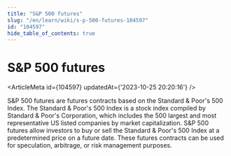 ```yaml
---
title: "S&P 500 futures"
slug: "/en/learn/wiki/s-p-500-futures-104597"
id: "104597"
hide_table_of_contents: true
---
```



# S&P 500 futures

<ArticleMeta id={104597} updatedAt={'2023-10-25 20:20:16'} />
<div className='border-solid border-b border-t-0 my-4 border-[var(--ifm-color-gray-300)]' />

S&P 500 futures are futures contracts based on the Standard & Poor's 500 Index. The Standard & Poor's 500 Index is a stock index compiled by Standard & Poor's Corporation, which includes the 500 largest and most representative US listed companies by market capitalization. S&P 500 futures allow investors to buy or sell the Standard & Poor's 500 Index at a predetermined price on a future date. These futures contracts can be used for speculation, arbitrage, or risk management purposes.
